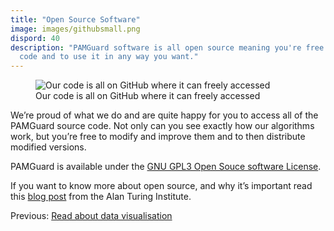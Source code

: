 ```yaml
---
title: "Open Source Software"
image: images/githubsmall.png
dispord: 40
description: "PAMGuard software is all open source meaning you're free to modify the 
  code and to use it in any way you want."
---
```


![Our code is all on GitHub where it can freely accessed](./images/githublarge.png)

We're proud of what we do and are quite happy for you to access all of the PAMGuard source code. Not only can you see exactly how our algorithms work, but you're free to modify and improve them and to then distribute modified versions.

PAMGuard is available under the [GNU GPL3 Open Souce software License](https://www.gnu.org/licenses/gpl-3.0.en.html).

If you want to know more about open source, and why it's important read this [blog post](https://www.turing.ac.uk/blog/open-source-software-why-it-matters-and-how-get-involved) from the Alan Turing Institute.

Previous: [Read about data visualisation](offline.qmd)
